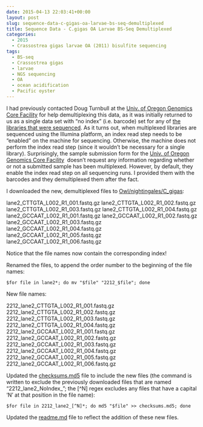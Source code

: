 ```yaml
---
date: 2015-04-13 22:03:41+00:00
layout: post
slug: sequence-data-c-gigas-oa-larvae-bs-seq-demultiplexed
title: Sequence Data - C.gigas OA Larvae BS-Seq Demultiplexed
categories:
  - 2015
  - Crassostrea gigas larvae OA (2011) bisulfite sequencing
tags:
  - BS-seq
  - Crassostrea gigas
  - larvae
  - NGS sequencing
  - OA
  - ocean acidification
  - Pacific oyster
---
```


I had previously contacted Doug Turnbull at the [Univ. of Oregon Genomics Core Facility](https://gcf.uoregon.edu:8080/) for help demultiplexing this data, as it was initially returned to us as a single data set with "no index" (i.e. barcode) set for any of [the libraries that were sequenced](https://robertslab.github.io/sams-notebook/2015/03/19/sequencing-data-c-gigas-larvae-oa.html). As it turns out, when multiplexed libraries are sequenced using the Illumina platform, an index read step needs to be "enabled" on the machine for sequencing. Otherwise, the machine does not perform the index read step (since it wouldn't be necessary for a single library). Surprisingly, the sample submission form for the [Univ. of Oregon Genomics Core Facility](http://gcf.uoregon.edu:8080/)  doesn't request any information regarding whether or not a submitted sample has been multiplexed. However, by default, they enable the index read step on all sequencing runs. I provided them with the barcodes and they demultiplexed them after the fact.

I downloaded the new, demultiplexed files to [Owl/nightingales/C_gigas](https://owl.fish.washington.edu/nightingales/C_gigas/):

lane2_CTTGTA_L002_R1_001.fastq.gz
lane2_CTTGTA_L002_R1_002.fastq.gz
lane2_CTTGTA_L002_R1_003.fastq.gz
lane2_CTTGTA_L002_R1_004.fastq.gz
lane2_GCCAAT_L002_R1_001.fastq.gz
lane2_GCCAAT_L002_R1_002.fastq.gz
lane2_GCCAAT_L002_R1_003.fastq.gz
lane2_GCCAAT_L002_R1_004.fastq.gz
lane2_GCCAAT_L002_R1_005.fastq.gz
lane2_GCCAAT_L002_R1_006.fastq.gz

Notice that the file names now contain the corresponding index!

Renamed the files, to append the order number to the beginning of the file names:

`$for file in lane2*; do mv "$file" "2212_$file"; done`

New file names:

2212_lane2_CTTGTA_L002_R1_001.fastq.gz
2212_lane2_CTTGTA_L002_R1_002.fastq.gz
2212_lane2_CTTGTA_L002_R1_003.fastq.gz
2212_lane2_CTTGTA_L002_R1_004.fastq.gz
2212_lane2_GCCAAT_L002_R1_001.fastq.gz
2212_lane2_GCCAAT_L002_R1_002.fastq.gz
2212_lane2_GCCAAT_L002_R1_003.fastq.gz
2212_lane2_GCCAAT_L002_R1_004.fastq.gz
2212_lane2_GCCAAT_L002_R1_005.fastq.gz
2212_lane2_GCCAAT_L002_R1_006.fastq.gz

Updated the [checksums.md5](https://owl.fish.washington.edu/nightingales/C_gigas/checksums.md5) file to include the new files (the command is written to exclude the previously downloaded files that are named "2212_lane2_NoIndex_"; the [^N] regex excludes any files that have a capital 'N' at that position in the file name):

`$for file in 2212_lane2_[^N]*; do md5 "$file" >> checksums.md5; done`

Updated the [readme.md](https://owl.fish.washington.edu/nightingales/C_gigas/readme.md) file to reflect the addition of these new files.
